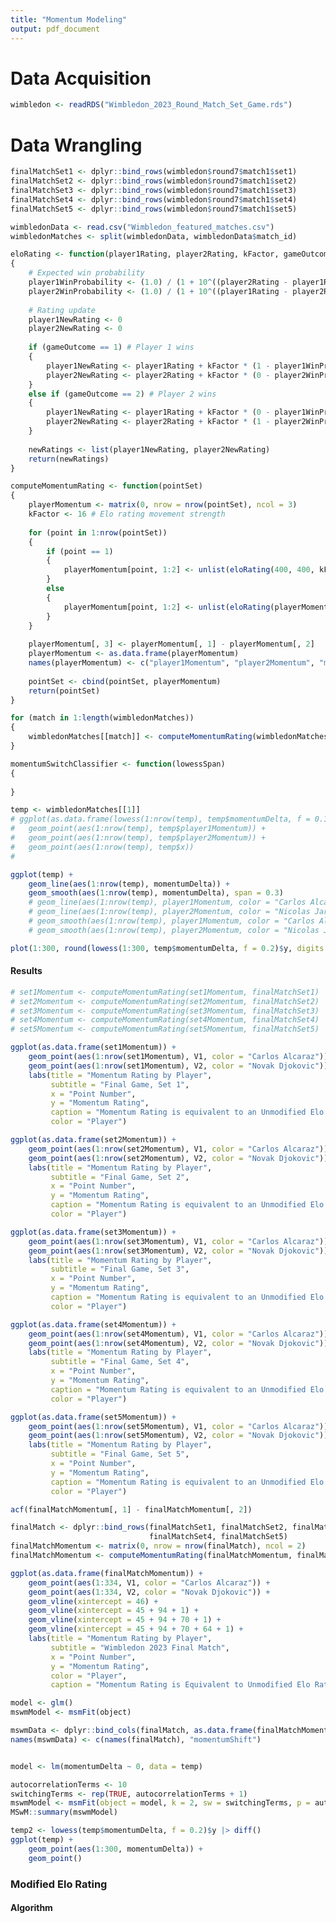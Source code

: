 ```yaml
---
title: "Momentum Modeling"
output: pdf_document
---
```


# Data Acquisition







```r
wimbledon <- readRDS("Wimbledon_2023_Round_Match_Set_Game.rds")
```

# Data Wrangling
```r
finalMatchSet1 <- dplyr::bind_rows(wimbledon$round7$match1$set1)
finalMatchSet2 <- dplyr::bind_rows(wimbledon$round7$match1$set2)
finalMatchSet3 <- dplyr::bind_rows(wimbledon$round7$match1$set3)
finalMatchSet4 <- dplyr::bind_rows(wimbledon$round7$match1$set4)
finalMatchSet5 <- dplyr::bind_rows(wimbledon$round7$match1$set5)
```


```r
wimbledonData <- read.csv("Wimbledon_featured_matches.csv")
wimbledonMatches <- split(wimbledonData, wimbledonData$match_id)
```

```r
eloRating <- function(player1Rating, player2Rating, kFactor, gameOutcome)
{
	# Expected win probability
	player1WinProbability <- (1.0) / (1 + 10^((player2Rating - player1Rating) / 400))
	player2WinProbability <- (1.0) / (1 + 10^((player1Rating - player2Rating) / 400))
	
	# Rating update
	player1NewRating <- 0
	player2NewRating <- 0
	
	if (gameOutcome == 1) # Player 1 wins
	{
		player1NewRating <- player1Rating + kFactor * (1 - player1WinProbability)
		player2NewRating <- player2Rating + kFactor * (0 - player2WinProbability)
	}
	else if (gameOutcome == 2) # Player 2 wins
	{
		player1NewRating <- player1Rating + kFactor * (0 - player1WinProbability)
		player2NewRating <- player2Rating + kFactor * (1 - player2WinProbability)
	}
	
	newRatings <- list(player1NewRating, player2NewRating)
	return(newRatings)
}

computeMomentumRating <- function(pointSet)
{
	playerMomentum <- matrix(0, nrow = nrow(pointSet), ncol = 3)
	kFactor <- 16 # Elo rating movement strength
	
	for (point in 1:nrow(pointSet))
	{
		if (point == 1)
		{
			playerMomentum[point, 1:2] <- unlist(eloRating(400, 400, kFactor, pointSet$point_victor[point]))
		}
		else
		{
			playerMomentum[point, 1:2] <- unlist(eloRating(playerMomentum[point - 1, 1], playerMomentum[point - 1, 2], kFactor, pointSet$point_victor[point]))
		}
	}
	
	playerMomentum[, 3] <- playerMomentum[, 1] - playerMomentum[, 2]
	playerMomentum <- as.data.frame(playerMomentum)
	names(playerMomentum) <- c("player1Momentum", "player2Momentum", "momentumDelta")
	
	pointSet <- cbind(pointSet, playerMomentum)
	return(pointSet)
}
```

```r
for (match in 1:length(wimbledonMatches))
{
	wimbledonMatches[[match]] <- computeMomentumRating(wimbledonMatches[[match]])
}
```


```r
momentumSwitchClassifier <- function(lowessSpan)
{
	
}

```








```r
temp <- wimbledonMatches[[1]]
# ggplot(as.data.frame(lowess(1:nrow(temp), temp$momentumDelta, f = 0.1))) + 
# 	geom_point(aes(1:nrow(temp), temp$player1Momentum)) + 
# 	geom_point(aes(1:nrow(temp), temp$player2Momentum)) + 
# 	geom_point(aes(1:nrow(temp), temp$x))
# 

ggplot(temp) +
	geom_line(aes(1:nrow(temp), momentumDelta)) +
	geom_smooth(aes(1:nrow(temp), momentumDelta), span = 0.3)
	# geom_line(aes(1:nrow(temp), player1Momentum, color = "Carlos Alcaraz")) +
	# geom_line(aes(1:nrow(temp), player2Momentum, color = "Nicolas Jarry"))
	# geom_smooth(aes(1:nrow(temp), player1Momentum, color = "Carlos Alcaraz"), span = 0.2) +
	# geom_smooth(aes(1:nrow(temp), player2Momentum, color = "Nicolas Jarry"), span = 0.2)
```

```r
plot(1:300, round(lowess(1:300, temp$momentumDelta, f = 0.2)$y, digits = 0.1))
```

#### Results



```r


# set1Momentum <- computeMomentumRating(set1Momentum, finalMatchSet1)
# set2Momentum <- computeMomentumRating(set2Momentum, finalMatchSet2)
# set3Momentum <- computeMomentumRating(set3Momentum, finalMatchSet3)
# set4Momentum <- computeMomentumRating(set4Momentum, finalMatchSet4)
# set5Momentum <- computeMomentumRating(set5Momentum, finalMatchSet5)
```

```r
ggplot(as.data.frame(set1Momentum)) + 
	geom_point(aes(1:nrow(set1Momentum), V1, color = "Carlos Alcaraz")) + 
	geom_point(aes(1:nrow(set1Momentum), V2, color = "Novak Djokovic")) + 
	labs(title = "Momentum Rating by Player",
		 subtitle = "Final Game, Set 1",
		 x = "Point Number",
		 y = "Momentum Rating",
		 caption = "Momentum Rating is equivalent to an Unmodified Elo Rating",
		 color = "Player")

ggplot(as.data.frame(set2Momentum)) + 
	geom_point(aes(1:nrow(set2Momentum), V1, color = "Carlos Alcaraz")) + 
	geom_point(aes(1:nrow(set2Momentum), V2, color = "Novak Djokovic")) + 
	labs(title = "Momentum Rating by Player",
		 subtitle = "Final Game, Set 2",
		 x = "Point Number",
		 y = "Momentum Rating",
		 caption = "Momentum Rating is equivalent to an Unmodified Elo Rating",
		 color = "Player")

ggplot(as.data.frame(set3Momentum)) + 
	geom_point(aes(1:nrow(set3Momentum), V1, color = "Carlos Alcaraz")) + 
	geom_point(aes(1:nrow(set3Momentum), V2, color = "Novak Djokovic")) + 
	labs(title = "Momentum Rating by Player",
		 subtitle = "Final Game, Set 3",
		 x = "Point Number",
		 y = "Momentum Rating",
		 caption = "Momentum Rating is equivalent to an Unmodified Elo Rating",
		 color = "Player")

ggplot(as.data.frame(set4Momentum)) + 
	geom_point(aes(1:nrow(set4Momentum), V1, color = "Carlos Alcaraz")) + 
	geom_point(aes(1:nrow(set4Momentum), V2, color = "Novak Djokovic")) + 
	labs(title = "Momentum Rating by Player",
		 subtitle = "Final Game, Set 4",
		 x = "Point Number",
		 y = "Momentum Rating",
		 caption = "Momentum Rating is equivalent to an Unmodified Elo Rating",
		 color = "Player")

ggplot(as.data.frame(set5Momentum)) + 
	geom_point(aes(1:nrow(set5Momentum), V1, color = "Carlos Alcaraz")) + 
	geom_point(aes(1:nrow(set5Momentum), V2, color = "Novak Djokovic")) + 
	labs(title = "Momentum Rating by Player",
		 subtitle = "Final Game, Set 5",
		 x = "Point Number",
		 y = "Momentum Rating",
		 caption = "Momentum Rating is equivalent to an Unmodified Elo Rating",
		 color = "Player")
```



```r
acf(finalMatchMomentum[, 1] - finalMatchMomentum[, 2])
```



```r
finalMatch <- dplyr::bind_rows(finalMatchSet1, finalMatchSet2, finalMatchSet3, 
							   finalMatchSet4, finalMatchSet5)
finalMatchMomentum <- matrix(0, nrow = nrow(finalMatch), ncol = 2)
finalMatchMomentum <- computeMomentumRating(finalMatchMomentum, finalMatch)
```

```r
ggplot(as.data.frame(finalMatchMomentum)) + 
	geom_point(aes(1:334, V1, color = "Carlos Alcaraz")) + 
	geom_point(aes(1:334, V2, color = "Novak Djokovic")) + 
	geom_vline(xintercept = 46) + 
	geom_vline(xintercept = 45 + 94 + 1) + 
	geom_vline(xintercept = 45 + 94 + 70 + 1) + 
	geom_vline(xintercept = 45 + 94 + 70 + 64 + 1) + 
	labs(title = "Momentum Rating by Player",
		 subtitle = "Wimbledon 2023 Final Match", 
		 x = "Point Number", 
		 y = "Momentum Rating",
		 color = "Player", 
		 caption = "Momentum Rating is Equivalent to Unmodified Elo Rating")

```

```r
model <- glm()
mswmModel <- msmFit(object)
```


```r
mswmData <- dplyr::bind_cols(finalMatch, as.data.frame(finalMatchMomentum[, 1] - finalMatchMomentum[, 2]))
names(mswmData) <- c(names(finalMatch), "momentumShift")


model <- lm(momentumDelta ~ 0, data = temp)

autocorrelationTerms <- 10
switchingTerms <- rep(TRUE, autocorrelationTerms + 1)
mswmModel <- msmFit(object = model, k = 2, sw = switchingTerms, p = autocorrelationTerms, control = list(parallel = FALSE))
MSwM::summary(mswmModel)
```


```r
temp2 <- lowess(temp$momentumDelta, f = 0.2)$y |> diff()
ggplot(temp) + 
	geom_point(aes(1:300, momentumDelta)) + 
	geom_point()
```

### Modified Elo Rating

#### Algorithm


